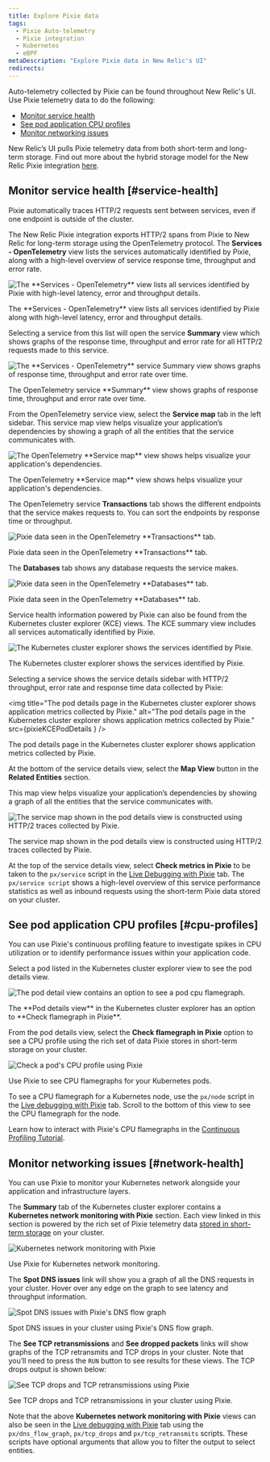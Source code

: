 ```yaml
---
title: Explore Pixie data
tags:
  - Pixie Auto-telemetry
  - Pixie integration
  - Kubernetes
  - eBPF
metaDescription: "Explore Pixie data in New Relic's UI"
redirects:
---
```















Auto-telemetry collected by Pixie can be found throughout New Relic's UI. Use Pixie telemetry data to do the following:

* [Monitor service health](#service-health)
* [See pod application CPU profiles](#cpu-profiles)
* [Monitor networking issues](#network-health)

New Relic’s UI pulls Pixie telemetry data from both short-term and long-term storage. Find out more about the hybrid storage model for the New Relic Pixie integration [here](/docs/kubernetes-pixie/auto-telemetry-pixie/understand-use-data/overview).

## Monitor service health  [#service-health]

Pixie automatically traces HTTP/2 requests sent between services, even if one endpoint is outside of the cluster.

The New Relic Pixie integration exports HTTP/2 spans from Pixie to New Relic for long-term storage using the OpenTelemetry protocol. The **Services - OpenTelemetry** view lists the services automatically identified by Pixie, along with a high-level overview of service response time, throughput and error rate.

<img
  title="The **Services - OpenTelemetry** view lists all services identified by Pixie with high-level latency, error and throughput details."
  alt="The **Services - OpenTelemetry** view lists all services identified by Pixie with high-level latency, error and throughput details."
  src={pixieServicesOtel}
/>

<figcaption>
  The **Services - OpenTelemetry** view lists all services identified by Pixie along with high-level latency, error and throughput details.
</figcaption>

Selecting a service from this list will open the service **Summary** view which shows graphs of the response time, throughput and error rate for all HTTP/2 requests made to this service.

<img
  title="The **Services - OpenTelemetry** service Summary view shows graphs of response time, throughput and error rate over time."
  alt="The **Services - OpenTelemetry** service Summary view shows graphs of response time, throughput and error rate over time."
  src={pixieServiceOtelDetails}
/>

<figcaption>
  The OpenTelemetry service **Summary** view shows graphs of response time, throughput and error rate over time.
</figcaption>

From the OpenTelemetry service view, select the **Service map** tab in the left sidebar. This service map view helps visualize your application’s dependencies by showing a graph of all the entities that the service communicates with.

<img
  title="The OpenTelemetry **Service map** view shows helps visualize your application's dependencies."
  alt="The OpenTelemetry **Service map** view shows helps visualize your application's dependencies."
  src={pixieServiceOtelMap}
/>

<figcaption>
  The OpenTelemetry **Service map** view shows helps visualize your application's dependencies.
</figcaption>

The OpenTelemetry service **Transactions** tab shows the different endpoints that the service makes requests to. You can sort the endpoints by response time or throughput.

<img
  title="Pixie data seen in the OpenTelemetry **Transactions** tab. "
  alt="Pixie data seen in the OpenTelemetry **Transactions** tab. "
  src={pixieServiceOtelTransactions}
/>

<figcaption>
  Pixie data seen in the OpenTelemetry **Transactions** tab.
</figcaption>

The **Databases** tab shows any database requests the service makes.

<img
  title="Pixie data seen in the OpenTelemetry **Databases** tab."
  alt="Pixie data seen in the OpenTelemetry **Databases** tab."
  src={pixieServiceOtelDBs}
/>

<figcaption>
  Pixie data seen in the OpenTelemetry **Databases** tab.
</figcaption>

Service health information powered by Pixie can also be found from the Kubernetes cluster explorer (KCE) views. The KCE summary view includes all services automatically identified by Pixie.

<img
  title="The Kubernetes cluster explorer shows the services identified by Pixie."
  alt="The Kubernetes cluster explorer shows the services identified by Pixie."
  src={pixieKCE}
/>

<figcaption>
  The Kubernetes cluster explorer shows the services identified by Pixie.
</figcaption>

Selecting a service shows the service details sidebar with HTTP/2 throughput, error rate and response time data collected by Pixie:

<img
  title="The pod details page in the Kubernetes cluster explorer shows application metrics collected by Pixie."
  alt="The pod details page in the Kubernetes cluster explorer shows application metrics collected by Pixie."
  src={pixieKCEPodDetails
}
/>

<figcaption>
  The pod details page in the Kubernetes cluster explorer shows application metrics collected by Pixie.
</figcaption>

At the bottom of the service details view, select the **Map View** button in the **Related Entities** section.

This map view helps visualize your application’s dependencies by showing a graph of all the entities that the service communicates with.

<img
  title="The service map shown in the pod details view is constructed using HTTP/2 traces collected by Pixie."
  alt="The service map shown in the pod details view is constructed using HTTP/2 traces collected by Pixie."
  src={pixiePodDetailsMap}
/>

<figcaption>
  The service map shown in the pod details view is constructed using HTTP/2 traces collected by Pixie.
</figcaption>

At the top of the service details view, select **Check metrics in Pixie** to be taken to the `px/service` script in the [Live Debugging with Pixie](/docs/kubernetes-pixie/auto-telemetry-pixie/understand-use-data/live-debugging-with-pixie) tab. The `px/service script` shows a high-level overview of this service performance statistics as well as inbound requests using the short-term Pixie data stored on your cluster.

## See pod application CPU profiles  [#cpu-profiles]

You can use Pixie's continuous profiling feature to investigate spikes in CPU utilization or to identify performance issues within your application code.

Select a pod listed in the Kubernetes cluster explorer view to see the pod details view.

<img
  title="The pod detail view contains an option to see a pod cpu flamegraph."
  alt="The pod detail view contains an option to see a pod cpu flamegraph."
  src={pixiePodDetails}
/>

<figcaption>
  The **Pod details view** in the Kubernetes cluster explorer has an option to **Check flamegraph in Pixie**.
</figcaption>

From the pod details view, select the **Check flamegraph in Pixie** option to see a CPU profile using the rich set of data Pixie stores in short-term storage on your cluster.

<img
  title="Check a pod's CPU profile using Pixie"
  alt="Check a pod's CPU profile using Pixie"
  src={pixieCPUProfile}
/>

<figcaption>
  Use Pixie to see CPU flamegraphs for your Kubernetes pods.
</figcaption>

To see a CPU flamegraph for a Kubernetes node, use the `px/node` script in the [Live debugging with Pixie](/docs/kubernetes-pixie/auto-telemetry-pixie/understand-use-data/live-debugging-with-pixie) tab. Scroll to the bottom of this view to see the CPU flamegraph for the node.

Learn how to interact with Pixie's CPU flamegraphs in the [Continuous Profiling Tutorial](https://docs.px.dev/tutorials/pixie-101/profiler/).

## Monitor networking issues  [#network-health]

You can use Pixie to monitor your Kubernetes network alongside your application and infrastructure layers.

The **Summary** tab of the Kubernetes cluster explorer contains a **Kubernetes network monitoring with Pixie** section. Each view linked in this section is powered by the rich set of Pixie telemetry data [stored in short-term storage](/docs/kubernetes-pixie/auto-telemetry-pixie/understand-use-data/overview) on your cluster.

<img
  title="Kubernetes network monitoring with Pixie"
  alt="Kubernetes network monitoring with Pixie"
  src={pixieNetworkMonitoring}
/>

<figcaption>
  Use Pixie for Kubernetes network monitoring.
</figcaption>

The **Spot DNS issues** link will show you a graph of all the DNS requests in your cluster. Hover over any edge on the graph to see latency and throughput information.

<img
  title="Spot DNS issues with Pixie's DNS flow graph"
  alt="Spot DNS issues with Pixie's DNS flow graph"
  src={pixieDNSFlowGraph}
/>

<figcaption>
  Spot DNS issues in your cluster using Pixie's DNS flow graph.
</figcaption>

The **See TCP retransmissions** and **See dropped packets** links will show graphs of the TCP retransmits and TCP drops in your cluster. Note that you’ll need to press the `RUN` button to see results for these views. The TCP drops output is shown below:

<img
  title="See TCP drops and TCP retransmissions using Pixie"
  alt="See TCP drops and TCP retransmissions using Pixie"
  src={pixieTCPDrops}
/>

<figcaption>
  See TCP drops and TCP retransmissions in your cluster using Pixie.
</figcaption>

Note that the above **Kubernetes network monitoring with Pixie** views can also be seen in the [Live debugging with Pixie](/docs/kubernetes-pixie/auto-telemetry-pixie/understand-use-data/live-debugging-with-pixie) tab using the `px/dns_flow_graph`, `px/tcp_drops` and `px/tcp_retransmits` scripts. These scripts have optional arguments that allow you to filter the output to select entities.
